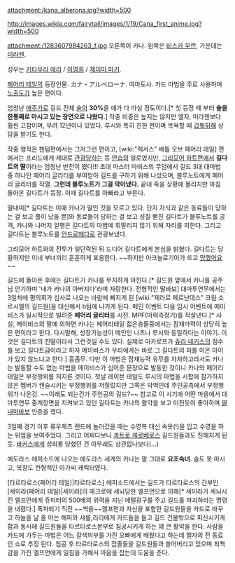 attachment:/kana_alberona.jpg?width=500

http://images.wikia.com/fairytail/images/1/19/Cana_first_anime.jpg?width=500

attachment:/1283607984263_f.jpg
오른쪽이 카나. 왼쪽은 [[비스카 무란]], 가운데는 [[미라젠]].

성우는 [[키타무라 에리]] / [[이명희]] / [[제이미 마키]].

[[페어리 테일(만화)|페어리 테일]]의 등장인물. カナ・アルベローナ. 여마도사. 카드 마법을 주로 사용하며 [[노출도]]가 높은 편이다.

엄청난 [[애주가]]로 길드 전체 [[술]]의 '''30%'''을 얘가 다 마실 정도이다.[* 첫 등장 때 부터 '''술을 한통째로 마시고 있는 장면으로 나왔다.'''] 작중 비중은 높지는 않지만 엘자, 미라젠보다 훨씬 고참이며, 무려 12년이나 있었다. 루시와 특히 친한 편이며 목욕할 때 [[갑툭튀]]해 상담을 받기도 한다.

작중 행적은 펜텀편에서는 그저그런 편이고, [wiki:"렉서스" 배틀 오브 페어리 테일] 편에서는 프리드에게 제대로 [[관광]]당하는 등 [[안습]]의 일로였지만, [[그리모어 하트]]편에서 '''길다트의 딸'''이라는 엄청난 반전이 떴다!!! 초대 마스터 마비스의 무덤에서 길드 3대 대마법 중 하나인 페어리 글리터를 부여받아 길드를 구하기 위해 나섰으며, 블루노트에게 페어리 글리터를 작열. '''그런데 블루노트가 그걸 막아냈다.''' 끝내 죽을 상황에 몰리지만 마침 돌아온 길다트가 등장. 이때 길다트를 아빠라고 부른다. 

딸내미[* 길다트는 이때 카나가 딸인 것을 모르고 있다. 단지 자식과 같은 동료들이 당하는 걸 보고 뿔이 났을 뿐]와 동료들이 당하는 걸 보고 성질 뻗친 길다트가 블루노트를 공격, 카나와 나머지 일행은 길다트의 마법에 휘말리지 않기 위해 자리를 피한다. 그리고 길다트는 블루노트를 [[안드로메다]]로 관광보냈다.

그리모어 하트와의 전투가 일단락된 뒤 드디어 길다트에게 본심을 밝혔다. 길다트는 당황하지만 이내 부녀끼리 훈훈하게 포옹한다. ~~하지만 아크놀로기아가 뜨고 [[망했어요]]~~

길드에 돌아온 후에는 길다트가 카나를 무지하게 아낀다.[* 길드원 앞에서 카나를 공주님 안기하며 '내가 카나의 아버지다'라며 자랑한다. 전형적인 딸바보] 대마투연무에서는 3일차에 평의회가 심사로 나오는 바람에 빠지게 된 [wiki:"제라르 페르난데스" 크림 소르시엘의 길드원]을 대신해서 b팀에 나가게 된다. 메인 이벤트 다음 임시 이벤트에 메이비스가 일시적으로 빌려준 '''페어리 글리터'''를 시전. MPF(마력측정기)를 작살낸다.[* 사실, 메이비스의 말에 의하면 카나는 페어리테일 젋은층들중에서는 잠재마력이 상당히 높은 편이라고 한다. 다시말해, 성장가능성이 메인인 나츠나 루시와 동일하다는 이야기. 이것은 길다트의 친딸이라서 그런것일 수도 있다. 실제로 마카로프가 [[쥬라 네키스]]의 점수를 보고 길다트급이라고 하자 메이비스가 우리에게는 바로 그 길다트의 피를 이은 아이가 있지 않느냐고 한다.] 흠좀무. 다만 이 마법은 잠재능력 유무를 차처하고라서도 카나는 발동할 수도 없는 마법을 메이비스가 심어준 문장으로 발동한 것이니 카나와 페어리 테일은 부정행위를 저지른 것이다. 첫날 레이븐 테일도 루시의 마법을 시합에 참가하지 않은 멤버가 캔슬시키는 부정행위를 저질렀지만 그쪽은 악역인데 주인공측에서 부정행위가 나온것. ~~이래도 되는건가 주인공의 길드?~~ 참고로 이 시기에 어떤 마을에서 대마투연무 중계장면을 지켜보고 있던 길다트는 카나의 활약을 보고 미친듯이 좋아하며 [[딸내미바보]] 인증을 했다.

3일째 경기 이후 류우제츠 랜드에 놀러갔을 때는 수영복 대신 속옷(!)을 입고 수영을 하는 위엄을 보여주었다. 그리고 어쩌다보니 [[콰트로 케로베로스]] 길드원들과도 친해지게 된 듯. [[바커스]]에게 성희롱 당했던 건 아무래도 상관없나보다(...)

에도라스 에피소드에 나오는 에도라스 세계의 카나는 말 그대로 '''요조숙녀'''. 술도 못 마시고, 복장도 전형적인 아가씨 캐릭터였다.

[타르타로스(페어리 테일)|타르타로스] 에피소드에서는 길드가 타르타로스의 간부인 [세이라(페어리 테일)|세이라]의 매크로에 세뇌당한 엘프먼으로 의해[* 세이라가 세뇌시킨 엘프먼에게 쥬피터의 500배의 위력을 지닌 에텔광구를 주고 길드를 파괴하라는 명령을 내렸다.] 폭파되기 직전 ~~썩을~~엘프먼과 자신을 포함한 길드원들을 카드로 바꾸고 하늘을 날 줄 아는 해피와 샤를,리리에게 카드들을 들고 길드 건물밖으로 피신시키게 함과 동시에 길드원들을 타르타로스본부로 침공시키게 하는 꽤 큰 활약을 한다. 사람을 카드에 가두는 마법은 어느 갈색피부를 가진 오빠에게 배웠다고 하는데 엘자의 전 동료인 쇼로 추정 된다. 침공 후 타르타로스의 잡졸들을 길드원들과 쓸어버리고 있으며 죄책감을 가진 엘프먼에게 일침을 가해서 마음을 잡는데 도움을 준다.
